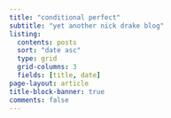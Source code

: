 ```yaml
---
title: "conditional perfect"
subtitle: "yet another nick drake blog"
listing:
  contents: posts
  sort: "date asc"
  type: grid
  grid-columns: 3
  fields: [title, date]
page-layout: article
title-block-banner: true
comments: false
---
```

